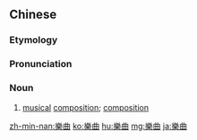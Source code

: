 {{also|楽曲|乐曲}}

==Chinese==
{{zh-forms|s=乐曲}}

===Etymology===
{{rfe|lang=zh}}

===Pronunciation===
{{zh-pron
|m=yuèqǔ
|c=ngok6 kuk1
|mn=qz,xm,zz:ga̍k-khiok/tw,xm,zz:ga̍k-khek
|cat=n
}}

===Noun===
{{zh-noun}}
# [[musical]] [[composition]]; [[composition]]

[[zh-min-nan:樂曲]]
[[ko:樂曲]]
[[hu:樂曲]]
[[mg:樂曲]]
[[ja:樂曲]]